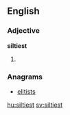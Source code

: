 ==English==

===Adjective===
'''siltiest'''

# {{en-superlative of|silty}}

===Anagrams===
* [[elitists#English|elitists]]

[[hu:siltiest]]
[[sv:siltiest]]